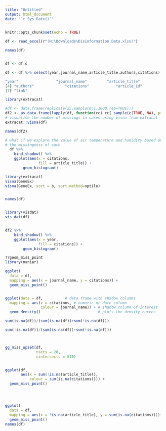 ---
title: "Untitled"
output: html_document
date: "`r Sys.Date()`"
---

```{r setup, include=FALSE}
knitr::opts_chunk$set(echo = TRUE)
```

```{r}

df <- read_excel(r"(H:\Downloads\Disinformation Data.xlsx)")

names(df)


df <- df.o 

df <- df %>% select(year,journal_name,article_title,authors,citations)

"year"                 "journal_name"         "article_title"       
[4] "authors"              "citations"            "article_id"          
[7] "link"

library(extracat)
```

```{r fig.height=6, fig.width=7, paged.print=TRUE}

#df <- data.frame(replicate(25,sample(0:1,1000,rep=TRUE)))
df2 <- as.data.frame(lapply(df, function(cc) cc[ sample(c(TRUE, NA), prob = c(0.85, 0.15), size = length(cc), replace = TRUE) ]))
# visualise the number of missings in cases using visna from extracat
extracat::visna(df)

names(df2)
```

```{r}
# what if we explore the value of air temperature and humidity based on
# the missingness of each
  df %>%
    bind_shadow() %>%
    ggplot(aes(x = citations,
               fill = article_title)) +
        geom_histogram()
```

```{r}
library(extracat)
visna(GeneEx)
visna(GeneEx, sort = b, sort.method=optile)


names(df)


library(visdat)
vis_dat(df)


df2 %>%
    bind_shadow() %>%
    ggplot(aes(x = year,
               fill = citations)) +
        geom_histogram()
```

```{r}
??geom_miss_point
library(naniar)

ggplot(
  data = df,
  mapping = aes(x = journal_name, y = citations)) +     
  geom_miss_point()


ggplot(data = df,          # data frame with shadow columns
  mapping = aes(x = citations, # numeric or date column
                colour = journal_name)) + # shadow column of interest
  geom_density()                          # plots the density curves
```

```{r}

sum(is.na(df))/(sum(is.na(df))+sum(!is.na(df)))

sum(!is.na(df))/(sum(is.na(df))+sum(!is.na(df)))



gg_miss_upset(df, 
              nsets = 20,
              nintersects = 510)


ggplot(df,
       aes(x = sum(!is.na(article_title)),
           colour = sum(is.na(citations)))) + 
  geom_miss_point()




ggplot(
  data = df,
  mapping = aes(x = !is.na(article_title), y = sum(is.na(citations))))+
  geom_miss_point()
names(df)
```
